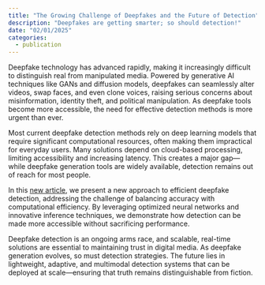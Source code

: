 ```yaml
---
title: "The Growing Challenge of Deepfakes and the Future of Detection"
description: "Deepfakes are getting smarter; so should detection!"
date: "02/01/2025"
categories:
  - publication
---
```


Deepfake technology has advanced rapidly, making it increasingly difficult to distinguish real from manipulated media. Powered by generative AI techniques like GANs and diffusion models, deepfakes can seamlessly alter videos, swap faces, and even clone voices, raising serious concerns about misinformation, identity theft, and political manipulation. As deepfake tools become more accessible, the need for effective detection methods is more urgent than ever.  

Most current deepfake detection methods rely on deep learning models that require significant computational resources, often making them impractical for everyday users. Many solutions depend on cloud-based processing, limiting accessibility and increasing latency. This creates a major gap—while deepfake generation tools are widely available, detection remains out of reach for most people.  

In this [new article](https://www.nature.com/articles/s41598-024-82223-y), we present a new approach to efficient deepfake detection, addressing the challenge of balancing accuracy with computational efficiency. By leveraging optimized neural networks and innovative inference techniques, we demonstrate how detection can be made more accessible without sacrificing performance.  

Deepfake detection is an ongoing arms race, and scalable, real-time solutions are essential to maintaining trust in digital media. As deepfake generation evolves, so must detection strategies. The future lies in lightweight, adaptive, and multimodal detection systems that can be deployed at scale—ensuring that truth remains distinguishable from fiction.  
